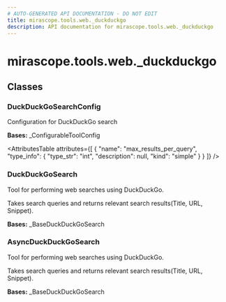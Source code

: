 ```yaml
---
# AUTO-GENERATED API DOCUMENTATION - DO NOT EDIT
title: mirascope.tools.web._duckduckgo
description: API documentation for mirascope.tools.web._duckduckgo
---
```


# mirascope.tools.web._duckduckgo

<ApiType type="Module" />

## Classes

### DuckDuckGoSearchConfig

<ApiType type="Class" />

Configuration for DuckDuckGo search

**Bases:** _ConfigurableToolConfig

<AttributesTable
  attributes={[
  {
    "name": "max_results_per_query",
    "type_info": {
      "type_str": "int",
      "description": null,
      "kind": "simple"
    }
  }
]}
/>


### DuckDuckGoSearch

<ApiType type="Class" />

Tool for performing web searches using DuckDuckGo.

Takes search queries and returns relevant search results(Title, URL, Snippet).

**Bases:** _BaseDuckDuckGoSearch


### AsyncDuckDuckGoSearch

<ApiType type="Class" />

Tool for performing web searches using DuckDuckGo.

Takes search queries and returns relevant search results(Title, URL, Snippet).

**Bases:** _BaseDuckDuckGoSearch



